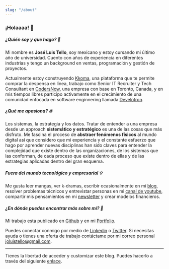```yaml
---
slug: "/about"
---
```


### ¡Holaaaa! 👋 

##### ¿Quién soy y que hago? 🧐

Mi nombre es **José Luis Tello**, soy mexicano y estoy cursando mi último año de universidad. Cuento con años de experiencia en diferentes industrias y tengo un background en ventas, programación y gestión de proyectos.

Actualmente estoy construyendo [Kkoma](https://github.com/joseluistello/Kkoma-Food), una plataforma que te permite comprar la despensa en línea, trabajo como Senior IT Recruiter y Tech Consultant en [CodersNow](https://codersnow.ca/), una empresa con base en Toronto, Canada,  y  en mis tiempos libres participo activamente en el crecimiento de una comunidad enfocada en software enginnering llamada [Develotron](https://discord.gg/VxVR5BBeN2).

##### ¿Qué me apasiona? 🔥

Los sistemas, la estrategia y los datos. Tratar de entender a una empresa desde un approach **sistemático y estratégico** es una de las cosas que más disfruto. Me fascina el proceso de **abstraer fenómenos físicos** al mundo digital así que considero que mi experiencia y el constante esfuerzo que hago por aprender nuevas disciplinas han sido claves para entender la complejidad que existe dentro de las organizaciones, de los sistemas que las conforman, de cada proceso que existe dentro de ellas y de las estrategias aplicadas dentro del gran esquema.  

##### Fuera del mundo tecnológico y empresarial 💡 

Me gusta leer mangas, ver k-dramas, escribir ocasionalmente en mi [blog](https://joseluistello.live/), resolver problemas técnicos y entrevistar personas en mi [canal de youtube](https://www.youtube.com/channel/UCshLQ0sIzkzHlhnlZN8kiVw), compartir mis pensamientos en mi [newsletter](https://simplificandola.substack.com/about?utm_source=menu-dropdown) y crear modelos financieros.

##### ¿En dónde puedes encontrar más sobre mí? 👀

Mi trabajo esta publicado en [Github](https://github.com/joseluistello) y en mi [Portfolio](https://joseluistello.github.io/).

Puedes conectar conmigo por medio de [Linkedin](https://www.linkedin.com/in/joseluistello/) o [Twitter](https://twitter.com/jotaele_tello). Si necesitas ayuda o tienes una oferta de trabajo contáctame por mi correo personal joluistello@gmail.com.

---

Tienes la libertad de acceder y customizar este blog. Puedes hacerlo a través del siguiente [enlace](https://github.com/joseluistello/Blog).



